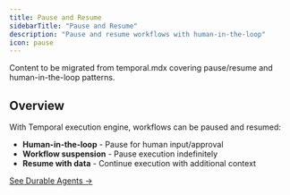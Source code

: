 ```yaml
---
title: Pause and Resume
sidebarTitle: "Pause and Resume"
description: "Pause and resume workflows with human-in-the-loop"
icon: pause
---
```


<Info>
Content to be migrated from temporal.mdx covering pause/resume and human-in-the-loop patterns.
</Info>

## Overview

With Temporal execution engine, workflows can be paused and resumed:

- **Human-in-the-loop** - Pause for human input/approval
- **Workflow suspension** - Pause execution indefinitely
- **Resume with data** - Continue execution with additional context

[See Durable Agents →](/mcp-agent-sdk/advanced/durable-agents)
